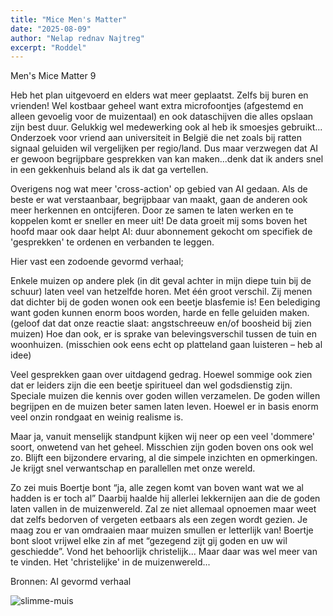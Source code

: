 ```yaml
---
title: "Mice Men's Matter"
date: "2025-08-09"
author: "Nelap rednav Najtreg"
excerpt: "Roddel"
---
```


Men's Mice Matter 9

Heb het plan uitgevoerd en elders wat meer geplaatst. Zelfs bij buren en vrienden!
Wel kostbaar geheel want extra microfoontjes (afgestemd en alleen gevoelig voor de muizentaal) en ook dataschijven die alles opslaan zijn best duur. 
Gelukkig wel medewerking ook al heb ik smoesjes gebruikt...
Onderzoek voor vriend aan universiteit in België die net zoals bij ratten signaal geluiden wil vergelijken per regio/land.
Dus maar verzwegen dat AI er gewoon begrijpbare gesprekken van kan maken...denk dat ik anders snel in een gekkenhuis beland als ik dat ga vertellen.

Overigens nog wat meer 'cross-action' op gebied van AI gedaan. 
Als de beste er wat verstaanbaar, begrijpbaar van maakt, gaan de anderen ook meer herkennen en ontcijferen. 
Door ze samen te laten werken en te koppelen komt er sneller en meer uit!
De data groeit mij soms boven het hoofd maar ook daar helpt AI: duur abonnement gekocht om specifiek de 'gesprekken' te ordenen en verbanden te leggen.

Hier vast een zodoende gevormd verhaal;

Enkele muizen op andere plek (in dit geval achter in mijn diepe tuin bij de schuur) laten veel van hetzelfde horen. 
Met één groot verschil. 
Zij menen dat dichter bij de goden wonen ook een beetje blasfemie is! 
Een belediging want goden kunnen enorm boos worden, harde en felle geluiden maken. (geloof dat dat onze reactie slaat: angstschreeuw en/of boosheid bij zien muizen) 
Hoe dan ook, er is sprake van belevingsverschil tussen de tuin en woonhuizen. (misschien ook eens echt op platteland gaan luisteren – heb al idee)

Veel gesprekken gaan over uitdagend gedrag. Hoewel sommige ook zien dat er leiders zijn die een beetje spiritueel dan wel godsdienstig zijn. 
Speciale muizen die kennis over goden willen verzamelen. De goden willen begrijpen en de muizen beter samen laten leven. 
Hoewel er in basis enorm veel onzin rondgaat en weinig realisme is. 

Maar ja, vanuit menselijk standpunt kijken wij neer op een veel 'dommere' soort, onwetend van het geheel. 
Misschien zijn goden boven ons ook wel zo.
Blijft een bijzondere ervaring, al die simpele inzichten en opmerkingen. Je krijgt snel verwantschap en parallellen met onze wereld.

Zo zei muis Boertje bont “ja, alle zegen komt van boven want wat we al hadden is er toch al” 
Daarbij haalde hij allerlei lekkernijen aan die de goden laten vallen in de muizenwereld.
Zal ze niet allemaal opnoemen maar weet dat zelfs bedorven of vergeten eetbaars als een zegen wordt gezien. 
Je maag zou er van omdraaien maar muizen smullen er letterlijk van!
Boertje bont sloot vrijwel elke zin af met “gezegend zijt gij goden en uw wil geschiedde”.
Vond het behoorlijk christelijk... Maar daar was wel meer van te vinden. Het 'christelijke' in de muizenwereld...

Bronnen: AI gevormd verhaal

![slimme-muis](/1muis-smart79.jpg)
